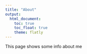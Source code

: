 ```yaml
---
title: "About"
output: 
  html_document:
    toc: true
    toc_float: true
    theme: flatly
---
```


This page shows some info about me